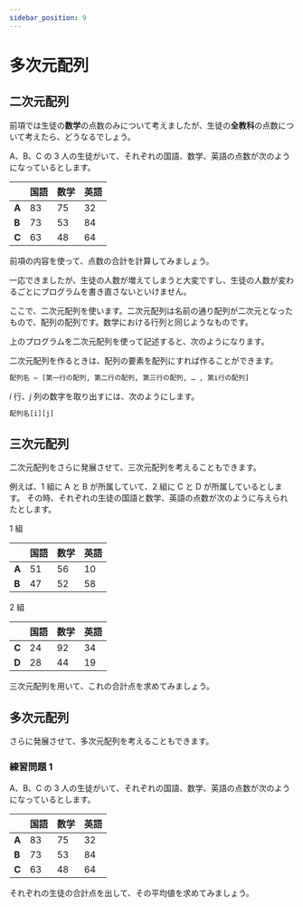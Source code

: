 ```yaml
---
sidebar_position: 9
---
```



# 多次元配列

## 二次元配列

前項では生徒の**数学**の点数のみについて考えましたが、生徒の**全教科**の点数について考えたら、どうなるでしょう。

A、B、C の 3 人の生徒がいて、それぞれの国語、数学、英語の点数が次のようになっているとします。

|       | 国語 | 数学 | 英語 |
| ----- | ---- | ---- | ---- |
| **A** | 83   | 75   | 32   |
| **B** | 73   | 53   | 84   |
| **C** | 63   | 48   | 64   |

前項の内容を使って、点数の合計を計算してみましょう。

<ViewSource path="_samples/2_dim_array_sample.ipynb" />

一応できましたが、生徒の人数が増えてしまうと大変ですし、生徒の人数が変わるごとにプログラムを書き直さないといけません。

ここで、二次元配列を使います。二次元配列は名前の通り配列が二次元となったもので、配列の配列です。数学における行列と同じようなものです。

上のプログラムを二次元配列を使って記述すると、次のようになります。

<ViewSource path="_samples/2_dim_array_revised.ipynb" />

二次元配列を作るときは、配列の要素を配列にすれば作ることができます。

```python
配列名 = [第一行の配列, 第二行の配列, 第三行の配列, … , 第i行の配列]
```

$i$ 行、$j$ 列の数字を取り出すには、次のようにします。

```python
配列名[i][j]
```

## 三次元配列

二次元配列をさらに発展させて、三次元配列を考えることもできます。

例えば、1 組に A と B が所属していて、2 組に C と D が所属しているとします。
その時、それぞれの生徒の国語と数学、英語の点数が次のように与えられたとします。

1 組

|       | 国語 | 数学 | 英語 |
| ----- | ---- | ---- | ---- |
| **A** | 51   | 56   | 10   |
| **B** | 47   | 52   | 58   |

2 組

|       | 国語 | 数学 | 英語 |
| ----- | ---- | ---- | ---- |
| **C** | 24   | 92   | 34   |
| **D** | 28   | 44   | 19   |

三次元配列を用いて、これの合計点を求めてみましょう。

<ViewSource path="_samples/3_dim_array_sample.ipynb" />

## 多次元配列

さらに発展させて、多次元配列を考えることもできます。

### 練習問題 1

A、B、C の 3 人の生徒がいて、それぞれの国語、数学、英語の点数が次のようになっているとします。

|       | 国語 | 数学 | 英語 |
| ----- | ---- | ---- | ---- |
| **A** | 83   | 75   | 32   |
| **B** | 73   | 53   | 84   |
| **C** | 63   | 48   | 64   |

それぞれの生徒の合計点を出して、その平均値を求めてみましょう。

<Answer>
  <ViewSource path="_samples/average_of_sum.ipynb" />
</Answer>
